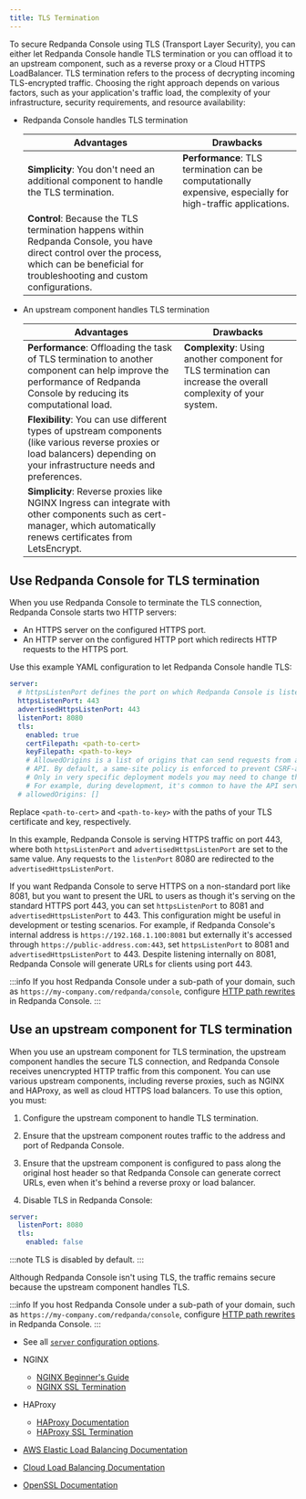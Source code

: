 ```yaml
---
title: TLS Termination
---
```


<head>
    <meta name="title" content="TLS Termination for Redpanda Console | Redpanda Docs"/>
    <meta name="description" content="To secure Redpanda Console using TLS (Transport Layer Security), you can let Redpanda Console handle TLS termination or you can offload it to an upstream component, such as a reverse proxy or a Cloud HTTPS LoadBalancer."/>
    <link rel="canonical" href="https://docs.redpanda.com/docs/manage/console/tls-termination/" />
</head>


To secure Redpanda Console using TLS (Transport Layer Security), you can either let Redpanda Console handle TLS termination or you can offload it to an upstream component, such as a reverse proxy or a Cloud HTTPS LoadBalancer. TLS termination refers to the process of decrypting incoming TLS-encrypted traffic. Choosing the right approach depends on various factors, such as your application's traffic load, the complexity of your infrastructure, security requirements, and resource availability:

- Redpanda Console handles TLS termination

  | Advantages | Drawbacks |
  |------------|------------|
  | **Simplicity**: You don't need an additional component to handle the TLS termination.|**Performance**: TLS termination can be computationally expensive, especially for high-traffic applications. |
  | **Control**: Because the TLS termination happens within Redpanda Console, you have direct control over the process, which can be beneficial for troubleshooting and custom configurations. | |

- An upstream component handles TLS termination

  | Advantages | Drawbacks |
  |------------|------------|
  | **Performance**: Offloading the task of TLS termination to another component can help improve the performance of Redpanda Console by reducing its computational load. | **Complexity**: Using another component for TLS termination can increase the overall complexity of your system.|
  | **Flexibility**: You can use different types of upstream components (like various reverse proxies or load balancers) depending on your infrastructure needs and preferences. | |
  |**Simplicity**: Reverse proxies like NGINX Ingress can integrate with other components such as cert-manager, which automatically renews certificates from LetsEncrypt. | |


## Use Redpanda Console for TLS termination

When you use Redpanda Console to terminate the TLS connection, Redpanda Console starts two HTTP servers:

- An HTTPS server on the configured HTTPS port.
- An HTTP server on the configured HTTP port which redirects HTTP requests to the HTTPS port.

Use this example YAML configuration to let Redpanda Console handle TLS:

```yaml
server:
  # httpsListenPort defines the port on which Redpanda Console is listening for TLS connections, while advertisedHttpsListenPort defines the port that is advertised to clients, which may be different due to network configurations such as load balancers or proxies. advertisedHttpsListenPort is needed when redirecting a HTTP request to an HTTPS URL.
  httpsListenPort: 443
  advertisedHttpsListenPort: 443
  listenPort: 8080
  tls:
    enabled: true
    certFilepath: <path-to-cert>
    keyFilepath: <path-to-key>
    # AllowedOrigins is a list of origins that can send requests from a browser to the Redpanda Console
    # API. By default, a same-site policy is enforced to prevent CSRF-attacks.
    # Only in very specific deployment models you may need to change the secure default.
    # For example, during development, it's common to have the API server and the client running on different ports of localhost, which are treated as different origins by browsers. In this case, you would need to set `allowedOrigins` to include the origin of your client's development server.
  # allowedOrigins: []
```

Replace `<path-to-cert>` and `<path-to-key>` with the paths of your TLS certificate and key, respectively.

In this example, Redpanda Console is serving HTTPS traffic on port 443, where both `httpsListenPort` and `advertisedHttpsListenPort` are set to the same value. Any requests to the `listenPort` 8080 are redirected to the `advertisedHttpsListenPort`.

If you want Redpanda Console to serve HTTPS on a non-standard port like 8081, but you want to present the URL to users as though it's serving on the standard HTTPS port 443, you can set `httpsListenPort` to 8081 and `advertisedHttpsListenPort` to 443. This configuration might be useful in development or testing scenarios. For example, if Redpanda Console's internal address is `https://192.168.1.100:8081` but externally it's accessed through `https://public-address.com:443`, set `httpsListenPort` to 8081 and `advertisedHttpsListenPort` to 443. Despite listening internally on 8081, Redpanda Console will generate URLs for clients using port 443.

:::info
If you host Redpanda Console under a sub-path of your domain, such as `https://my-company.com/redpanda/console`, configure [HTTP path rewrites](../../../console/http-path-rewrites) in Redpanda Console.
:::

## Use an upstream component for TLS termination

When you use an upstream component for TLS termination, the upstream component handles the secure TLS connection, and Redpanda Console receives unencrypted HTTP traffic from this component. You can use various upstream components, including reverse proxies, such as NGINX and HAProxy, as well as cloud HTTPS load balancers. To use this option, you must:

1. Configure the upstream component to handle TLS termination.

1. Ensure that the upstream component routes traffic to the address and port of Redpanda Console.

1. Ensure that the upstream component is configured to pass along the original host header so that Redpanda Console can generate correct URLs, even when it's behind a reverse proxy or load balancer.

1. Disable TLS in Redpanda Console:

  ```yaml
  server:
    listenPort: 8080
    tls:
      enabled: false
  ```

  :::note
  TLS is disabled by default.
  :::

  Although Redpanda Console isn't using TLS, the traffic remains secure because the upstream component handles TLS.

:::info
If you host Redpanda Console under a sub-path of your domain, such as `https://my-company.com/redpanda/console`, configure [HTTP path rewrites](../../../console/http-path-rewrites) in Redpanda Console.
:::

<SuggestedReading/>

- See all [`server` configuration options](../../../../reference/console/config).

- NGINX
  - [NGINX Beginner's Guide](http://nginx.org/en/docs/beginners_guide.html)
  - [NGINX SSL Termination](https://docs.nginx.com/nginx/admin-guide/security-controls/terminating-ssl-http/)

- HAProxy
  - [HAProxy Documentation](https://www.haproxy.com/documentation/)
  - [HAProxy SSL Termination](https://www.haproxy.com/blog/haproxy-ssl-termination)

- [AWS Elastic Load Balancing Documentation](https://docs.aws.amazon.com/elasticloadbalancing/)

- [Cloud Load Balancing Documentation](https://cloud.google.com/load-balancing/docs)

- [OpenSSL Documentation](https://www.openssl.org/docs/)
